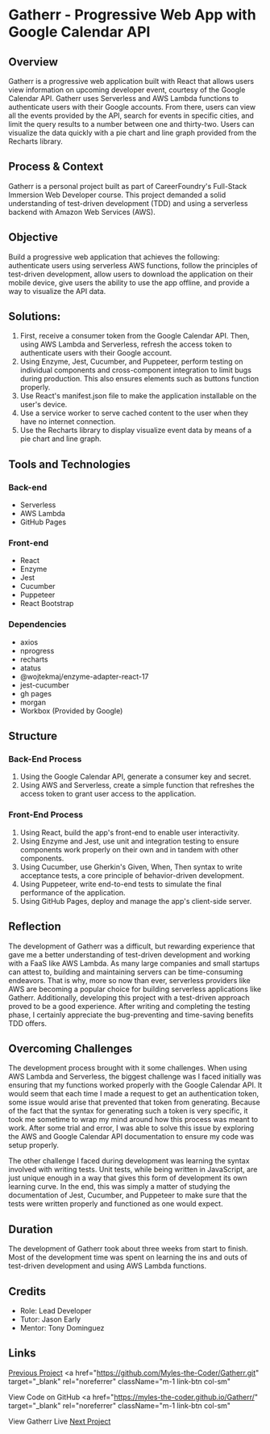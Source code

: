 # Gatherr - Progressive Web App with Google Calendar API

## Overview

Gatherr is a progressive web application built with React that allows users view information on upcoming developer event, courtesy of the Google Calendar API. Gatherr uses Serverless and AWS Lambda functions to authenticate users with their Google accounts. From there, users can view all the events provided by the API, search for events in specific cities, and limit the query results to a number between one and thirty-two. Users can visualize the data quickly with a pie chart and line graph provided from the Recharts library.

## Process & Context

Gatherr is a personal project built as part of CareerFoundry's Full-Stack Immersion Web Developer course. This project demanded a solid understanding of test-driven development (TDD) and using a serverless backend with Amazon Web Services (AWS).

## Objective

Build a progressive web application that achieves the following:
authenticate users using serverless AWS functions, follow the principles of test-driven development, allow users to download the application on their mobile device, give users the ability to use the app offline, and provide a way to visualize the API data.

## Solutions:

1. First, receive a consumer token from the Google Calendar API. Then, using AWS Lambda and Serverless, refresh the access token to authenticate users with their Google account.
2. Using Enzyme, Jest, Cucumber, and Puppeteer, perform testing on individual components and cross-component integration to limit bugs during production. This also ensures elements such as buttons function properly.
3. Use React's manifest.json file to make the application installable on the user's device.
4. Use a service worker to serve cached content to the user when they have no internet connection.
5. Use the Recharts library to display visualize event data by means of a pie chart and line graph.

## Tools and Technologies

### Back-end

- Serverless
- AWS Lambda
- GitHub Pages

### Front-end

- React
- Enzyme
- Jest
- Cucumber
- Puppeteer
- React Bootstrap

### Dependencies

- axios
- nprogress
- recharts
- atatus
- @wojtekmaj/enzyme-adapter-react-17
- jest-cucumber
- gh pages
- morgan
- Workbox (Provided by Google)

## Structure

### Back-End Process

1. Using the Google Calendar API, generate a consumer key and secret.
2. Using AWS and Serverless, create a simple function that refreshes the access token to grant user access to the application.

### Front-End Process

1. Using React, build the app's front-end to enable user interactivity.
2. Using Enzyme and Jest, use unit and integration testing to ensure components work properly on their own and in tandem with other components.
3. Using Cucumber, use Gherkin's Given, When, Then syntax to write acceptance tests, a core principle of behavior-driven development.
4. Using Puppeteer, write end-to-end tests to simulate the final performance of the application.
5. Using GitHub Pages, deploy and manage the app's client-side server.

## Reflection

The development of Gatherr was a difficult, but rewarding experience that gave me a better understanding of test-driven development and working with a FaaS like AWS Lambda. As many large companies and small startups can attest to, building and maintaining servers can be time-consuming endeavors. That is why, more so now than ever, serverless providers like AWS are becoming a popular choice for building serverless applications like Gatherr. Additionally, developing this project with a test-driven approach proved to be a good experience. After writing and completing the testing phase, I certainly appreciate the bug-preventing and time-saving benefits TDD offers.

## Overcoming Challenges

The development process brought with it some challenges. When using AWS Lambda and Serverless, the biggest challenge was I faced initially was ensuring that my functions worked properly with the Google Calendar API. It would seem that each time I made a request to get an authentication token, some issue would arise that prevented that token from generating. Because of the fact that the syntax for generating such a token is very specific, it took me sometime to wrap my mind around how this process was meant to work. After some trial and error, I was able to solve this issue by exploring the AWS and Google Calendar API documentation to ensure my code was setup properly.

The other challenge I faced during development was learning the syntax involved with writing tests. Unit tests, while being written in JavaScript, are just unique enough in a way that gives this form of development its own learning curve. In the end, this was simply a matter of studying the documentation of Jest, Cucumber, and Puppeteer to make sure that the tests were written properly and functioned as one would expect.

## Duration

The development of Gatherr took about three weeks from start to finish. Most of the development time was spent on learning the ins and outs of test-driven development and using AWS Lambda functions.

## Credits

- Role: Lead Developer
- Tutor: Jason Early
- Mentor: Tony Dominguez

## Links

<a href="\FilmFever" className="m-1 link-btn col-sm">Previous Project</a>
<a
  href="https://github.com/Myles-the-Coder/Gatherr.git"
  target="_blank"
  rel="noreferrer"
  className="m-1 link-btn col-sm"
>
  View Code on GitHub
</a>
<a
  href="https://myles-the-coder.github.io/Gatherr/"
  target="_blank"
  rel="noreferrer"
  className="m-1 link-btn col-sm"
>
  View Gatherr Live
</a>
<a className="m-1 link-btn col-sm" href="\Pokedex">
  Next Project
</a>
